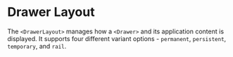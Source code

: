 # Drawer Layout

The `<DrawerLayout>` manages how a `<Drawer>` and its application content is displayed. It supports four different variant options - `permanent`, `persistent`, `temporary`, and `rail`.
